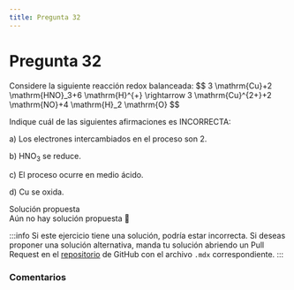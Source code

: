 ```yaml
---
title: Pregunta 32
---
```



# Pregunta 32

<div className="exercise">
Considere la siguiente reacción redox balanceada:
$$
3 \mathrm{Cu}+2 \mathrm{HNO}_3+6 \mathrm{H}^{+} \rightarrow 3 \mathrm{Cu}^{2+}+2 \mathrm{NO}+4 \mathrm{H}_2 \mathrm{O}
$$

Indique cuál de las siguientes afirmaciones es INCORRECTA:

a) Los electrones intercambiados en el proceso son 2.

b) $\mathrm{HNO}_3$ se reduce.

c) El proceso ocurre en medio ácido.

d) $\mathrm{Cu}$ se oxida.
</div>

<MDXDetails>
<summary>Solución propuesta</summary>

<div className="exercise">
Aún no hay solución propuesta 🥲
</div>

:::info
Si este ejercicio tiene una solución, podría estar incorrecta. Si deseas proponer una solución alternativa, manda tu solución abriendo
un Pull Request en el [repositorio](https://github.com/crow-rojas/apuntes-fundamentals/pulls) de GitHub con el archivo
`.mdx` correspondiente.
:::

</MDXDetails>

### Comentarios

<Disqus
  url="https://crow-rojas.github.io/apuntes-fundamentals/docs/science/chemistry/exercises/2024-2/p32"
  identifier="docs/science/chemistry/exercises/2024-2/p32"
  title="2024-2 Quimica - Pregunta 32"
/>
